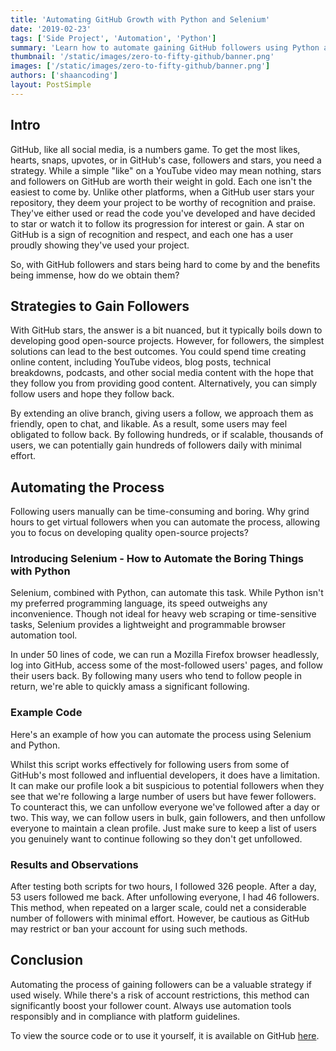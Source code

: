 ```yaml
---
title: 'Automating GitHub Growth with Python and Selenium'
date: '2019-02-23'
tags: ['Side Project', 'Automation', 'Python']
summary: 'Learn how to automate gaining GitHub followers using Python and Selenium, a beginner-friendly guide with practical outcomes.'
thumbnail: '/static/images/zero-to-fifty-github/banner.png'
images: ['/static/images/zero-to-fifty-github/banner.png']
authors: ['shaancoding']
layout: PostSimple
---
```


## Intro

GitHub, like all social media, is a numbers game. To get the most likes, hearts, snaps, upvotes, or in GitHub's case, followers and stars, you need a strategy. While a simple "like" on a YouTube video may mean nothing, stars and followers on GitHub are worth their weight in gold. Each one isn't the easiest to come by. Unlike other platforms, when a GitHub user stars your repository, they deem your project to be worthy of recognition and praise. They've either used or read the code you've developed and have decided to star or watch it to follow its progression for interest or gain. A star on GitHub is a sign of recognition and respect, and each one has a user proudly showing they've used your project.

So, with GitHub followers and stars being hard to come by and the benefits being immense, how do we obtain them?

## Strategies to Gain Followers

With GitHub stars, the answer is a bit nuanced, but it typically boils down to developing good open-source projects. However, for followers, the simplest solutions can lead to the best outcomes. You could spend time creating online content, including YouTube videos, blog posts, technical breakdowns, podcasts, and other social media content with the hope that they follow you from providing good content. Alternatively, you can simply follow users and hope they follow back.

By extending an olive branch, giving users a follow, we approach them as friendly, open to chat, and likable. As a result, some users may feel obligated to follow back. By following hundreds, or if scalable, thousands of users, we can potentially gain hundreds of followers daily with minimal effort.

## Automating the Process

Following users manually can be time-consuming and boring. Why grind hours to get virtual followers when you can automate the process, allowing you to focus on developing quality open-source projects?

### Introducing Selenium - How to Automate the Boring Things with Python

Selenium, combined with Python, can automate this task. While Python isn't my preferred programming language, its speed outweighs any inconvenience. Though not ideal for heavy web scraping or time-sensitive tasks, Selenium provides a lightweight and programmable browser automation tool.

In under 50 lines of code, we can run a Mozilla Firefox browser headlessly, log into GitHub, access some of the most-followed users' pages, and follow their users back. By following many users who tend to follow people in return, we're able to quickly amass a significant following.

<Box
    text="Warning: Automated following may result in account restrictions on GitHub. Use this method cautiously and at your own risk."
    type="warning"
/>

### Example Code

Here's an example of how you can automate the process using Selenium and Python.

<CodeBlock language="python" fileName="followBot.py" src="zero-to-fifty-github/codeblock-one" />

Whilst this script works effectively for following users from some of GitHub's most followed and influential developers, it does have a limitation. It can make our profile look a bit suspicious to potential followers when they see that we're following a large number of users but have fewer followers. To counteract this, we can unfollow everyone we've followed after a day or two. This way, we can follow users in bulk, gain followers, and then unfollow everyone to maintain a clean profile. Just make sure to keep a list of users you genuinely want to continue following so they don't get unfollowed.

<CodeBlock language="python" fileName="unfollowBot.py" src="zero-to-fifty-github/codeblock-two" />

### Results and Observations

After testing both scripts for two hours, I followed 326 people. After a day, 53 users followed me back. After unfollowing everyone, I had 46 followers. This method, when repeated on a larger scale, could net a considerable number of followers with minimal effort. However, be cautious as GitHub may restrict or ban your account for using such methods.

## Conclusion

Automating the process of gaining followers can be a valuable strategy if used wisely. While there's a risk of account restrictions, this method can significantly boost your follower count. Always use automation tools responsibly and in compliance with platform guidelines.

To view the source code or to use it yourself, it is available on GitHub [here](https://github.com/ShaanCoding/githubFollowBot).
